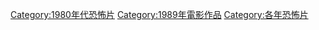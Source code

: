[[Category:1980年代恐怖片|Category:1980年代恐怖片]]
[[Category:1989年電影作品|Category:1989年電影作品]]
[[Category:各年恐怖片|Category:各年恐怖片]]
